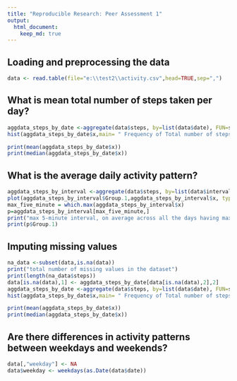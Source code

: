 ```yaml
---
title: "Reproducible Research: Peer Assessment 1"
output: 
  html_document:
    keep_md: true
---
```



## Loading and preprocessing the data
```r
data <- read.table(file="e:\\test2\\activity.csv",head=TRUE,sep=",")
```


## What is mean total number of steps taken per day?
```r
aggdata_steps_by_date <-aggregate(data$steps, by=list(data$date), FUN=sum, na.rm=TRUE)
hist(aggdata_steps_by_date$x,main= " Frequency of Total number of steps taken each day", xlab="Total number of steps taken each day")

print(mean(aggdata_steps_by_date$x))
print(median(aggdata_steps_by_date$x))
```

## What is the average daily activity pattern?
```r
aggdata_steps_by_interval <-aggregate(data$steps, by=list(data$interval), FUN=mean, na.rm=TRUE)
plot(aggdata_steps_by_interval$Group.1,aggdata_steps_by_interval$x, type='l',xlab="Interval", ylab="Average across all days")
max_five_minute = which.max(aggdata_steps_by_interval$x)
p=aggdata_steps_by_interval[max_five_minute,]
print("max 5-minute interval, on average across all the days having max steps")
print(p$Group.1)
```


## Imputing missing values
```r
na_data <-subset(data,is.na(data))
print("total number of missing values in the dataset")
print(length(na_data$steps))
data[is.na(data),1] <- aggdata_steps_by_date[data[is.na(data),2],2]
aggdata_steps_by_date <-aggregate(data$steps, by=list(data$date), FUN=sum, na.rm=TRUE)
hist(aggdata_steps_by_date$x,main= " Frequency of Total number of steps taken each day", xlab="Total number of steps taken each day")

print(mean(aggdata_steps_by_date$x))
print(median(aggdata_steps_by_date$x))
```

## Are there differences in activity patterns between weekdays and weekends?
```r
data[,"weekday"] <- NA
data$weekday <- weekdays(as.Date(data$date))
```